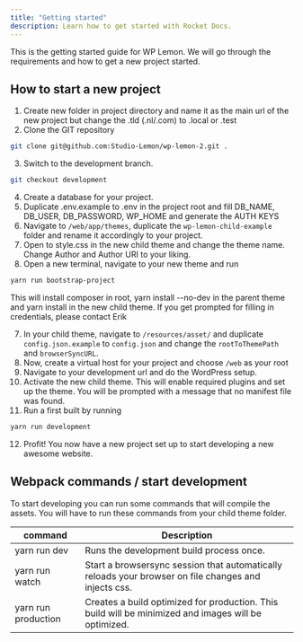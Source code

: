 ```yaml
---
title: "Getting started"
description: Learn how to get started with Rocket Docs.
---
```


This is the getting started guide for WP Lemon. We will go through the requirements and how to get a new project started.

## How to start a new project

1. Create new folder in project directory and name it as the main url of the new project but change the .tld (.nl/.com) to .local or .test
2. Clone the GIT repository

```bash
git clone git@github.com:Studio-Lemon/wp-lemon-2.git .
```

3. Switch to the development branch.

```bash
git checkout development
```

4. Create a database for your project.
5. Duplicate .env.example to .env in the project root and fill DB_NAME, DB_USER, DB_PASSWORD, WP_HOME and generate the AUTH KEYS
6. Navigate to `/web/app/themes`, duplicate the `wp-lemon-child-example` folder and rename it accordingly to your project.
7. Open to style.css in the new child theme and change the theme name. Change Author and Author URI to your liking.
8. Open a new terminal, navigate to your new theme and run

```bash
yarn run bootstrap-project
```

This will install composer in root, yarn install --no-dev in the parent theme and yarn install in the new child theme.
If you get prompted for filling in credentials, please contact Erik

7. In your child theme, navigate to `/resources/asset/` and duplicate `config.json.example` to `config.json` and change the `rootToThemePath` and `browserSyncURL`.
8. Now, create a virtual host for your project and choose `/web` as your root
9. Navigate to your development url and do the WordPress setup.
10. Activate the new child theme. This will enable required plugins and set up the theme. You will be prompted with a message that no manifest file was found.
11. Run a first built by running

```bash
yarn run development
```

12. Profit! You now have a new project set up to start developing a new awesome website.

## Webpack commands / start development

To start developing you can run some commands that will compile the assets. You will have to run these commands from your child theme folder.

| command             | Description                                                                                          |
| ------------------- | ---------------------------------------------------------------------------------------------------- |
| yarn run dev        | Runs the development build process once.                                                             |
| yarn run watch      | Start a browsersync session that automatically reloads your browser on file changes and injects css. |
| yarn run production | Creates a build optimized for production. This build will be minimized and images will be optimized. |
